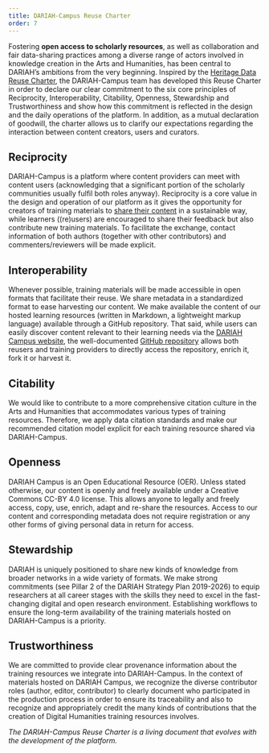 ```yaml
---
title: DARIAH-Campus Reuse Charter
order: 7
---
```


Fostering **open access to scholarly resources**, as well as collaboration and
fair data-sharing practices among a diverse range of actors involved in
knowledge creation in the Arts and Humanities, has been central to DARIAH’s
ambitions from the very beginning. Inspired by the
[Heritage Data Reuse Charter](https://datacharter.hypotheses.org/), the
DARIAH-Campus team has developed this Reuse Charter in order to declare our
clear commitment to the six core principles of Reciprocity, Interoperability,
Citability, Openness, Stewardship and Trustworthiness and show how this
commitment is reflected in the design and the daily operations of the platform.
In addition, as a mutual declaration of goodwill, the charter allows us to
clarify our expectations regarding the interaction between content creators,
users and curators.

## Reciprocity

DARIAH-Campus is a platform where content providers can meet with content users
(acknowledging that a significant portion of the scholarly communities usually
fulfil both roles anyway). Reciprocity is a core value in the design and
operation of our platform as it gives the opportunity for creators of training
materials to
[share their content](https://campus.dariah.eu/docs/proposing-a-contribution) in
a sustainable way, while learners ((re)users) are encouraged to share their
feedback but also contribute new training materials. To facilitate the exchange,
contact information of both authors (together with other contributors) and
commenters/reviewers will be made explicit.

## Interoperability

Whenever possible, training materials will be made accessible in open formats
that facilitate their reuse. We share metadata in a standardized format to ease
harvesting our content. We make available the content of our hosted learning
resources (written in Markdown, a lightweight markup language) available through
a GitHub repository. That said, while users can easily discover content relevant
to their learning needs via the
[DARIAH Campus website](https://campus.dariah.eu/), the well-documented
[GitHub repository](https://github.com/DARIAH-ERIC/dariah-campus) allows both
reusers and training providers to directly access the repository, enrich it,
fork it or harvest it.

## Citability

We would like to contribute to a more comprehensive citation culture in the Arts
and Humanities that accommodates various types of training resources. Therefore,
we apply data citation standards and make our recommended citation model
explicit for each training resource shared via DARIAH-Campus.

## Openness

DARIAH Campus is an Open Educational Resource (OER). Unless stated otherwise,
our content is openly and freely available under a Creative Commons CC-BY 4.0
license. This allows anyone to legally and freely access, copy, use, enrich,
adapt and re-share the resources. Access to our content and corresponding
metadata does not require registration or any other forms of giving personal
data in return for access.

## Stewardship

DARIAH is uniquely positioned to share new kinds of knowledge from broader
networks in a wide variety of formats. We make strong commitments (see Pillar 2
of the DARIAH Strategy Plan 2019-2026) to equip researchers at all career stages
with the skills they need to excel in the fast-changing digital and open
research environment. Establishing workflows to ensure the long-term
availability of the training materials hosted on DARIAH-Campus is a priority.

## Trustworthiness

We are committed to provide clear provenance information about the training
resources we integrate into DARIAH-Campus. In the context of materials hosted on
DARIAH Campus, we recognize the diverse contributor roles (author, editor,
contributor) to clearly document who participated in the production process in
order to ensure its traceability and also to recognize and appropriately credit
the many kinds of contributions that the creation of Digital Humanities training
resources involves.

_The DARIAH-Campus Reuse Charter is a living document that evolves with the
development of the platform._
